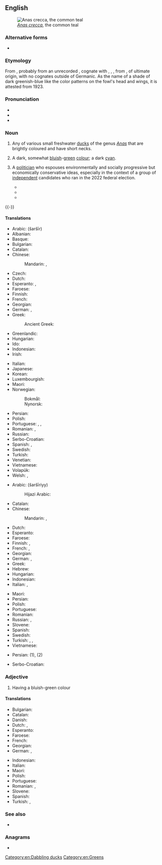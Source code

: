 {{also|teal|Teal|TEAl|TEAL}}
==English==
{{wikipedia}}
[[Image:Sarcelleh 1.jpg|thumb|''[[Anas crecca]]'', the common teal]]

===Alternative forms===
* {{l|en|teale}} {{qualifier|obsolete}}

===Etymology===
From {{inh|en|enm|tele}}, probably from an unrecorded {{inh|en|ang|*tǣle}}, cognate with {{cog|fy|tjilling||teal}}, {{cog|dum|teling}} {{gloss|"teal"; Modern {{cog|nl|taling}}}}, {{cog|gml|telink}}, from {{inh|en|gem-pro|*tailijaz}}, of {{unk|en|title=unknown}} ultimate origin, with no cognates outside of Germanic. As the name of a shade of dark greenish-blue like the color patterns on the fowl's head and wings, it is attested from 1923.

===Pronunciation===
* {{IPA|en|/tiːl/|[tiːɫ]}}
* {{audio|en|LL-Q1860 (eng)-Vealhurl-teal.wav|Audio (Southern England)}}
* {{rhymes|en|iːl|s=1}}

===Noun===
{{en-noun|~}}

# {{lb|en|countable}} Any of various small freshwater [[duck]]s of the genus ''[[Anas]]'' that are brightly coloured and have short necks.
# {{lb|en|countable|and|uncountable}} A dark, somewhat [[bluish]]-[[green]] [[color|colour]]; a dark [[cyan]].
#: {{color panel|008888}}
# {{lb|en|countable|Australia|politics|chiefly|attributive}} A [[politician]] who espouses environmentally and socially progressive but economically conservative ideas, especially in the context of a group of [[independent]] candidates who ran in the 2022 federal election.
#* {{quote-journal|en|2021|Kurt Wallace|Navigating the great dividing voter range|IPA Today|https://ipa.org.au/ipa-today/navigating-the-great-dividing-voter-range ||In a bid to defend their inner-city seats, the Liberal Party has moved towards the environmental and progressive left in what can be described as a “'''teal''' strategy” that blurs the lines between the Liberals and the Greens.|month=September 21|publisher=Institute of Public Affairs}}
#* {{quote-journal|en|2022||AEC mobilises taskforce to investigate corflute damage|Sydney Morning Herald||10|Concerns of a targeted dirty tricks campaign targeting “'''teal'''” independents has prompted the Australian Electoral Commission to bring in its electoral integrity assurance taskforce as pre-polling opens.|month=May 9}}
#* {{quote-journal|en|2022||Teals, Greens list watchdog demands|The Canberra Times||6|Ms Haines is a strong proponent of this, and many of the '''teal''' cross benchers support her approach to appointing a whistleblower protection commissioner.|month=September 26}}
{{-}}
====Translations====
{{trans-top|duck}}
* Arabic: {{t|ar|شرشير}} (šaršīr)
* Albanian: {{t+|sq|bajukë}}
* Basque: {{t|eu|zertzeta}}
* Bulgarian: {{t|bg|примкар|m}}
* Catalan: {{t|ca|xarxet comú}}
* Chinese:
*: Mandarin: {{t+|cmn|水鴨|sc=Hani}}, {{t+|cmn|水鸭|tr=shuǐyā|sc=Hani}}
* Czech: {{t+|cs|čírka}}
* Dutch: {{t+|nl|taling|m}}
* Esperanto: {{t+|eo|kreko}}, {{t|eo|krekanaso}}
* Faroese: {{t|fo|krikkont|f}}
* Finnish: {{t+|fi|tavi}}
* French: {{t+|fr|sarcelle|f}}
* Georgian: {{t|ka|იხვინჯა}}
* German: {{t|de|Krickente|f}}, {{t|de|Kriekente|f}}
* Greek: {{t+|el|αγριόπαπια|f}}
*: Ancient Greek: {{t|grc|κέρκηρις|m}}
* Greenlandic: {{t|kl|qeerlutoornaq}}
* Hungarian: {{t+|hu|réce}}
* Ido: {{t+|io|sarcelo}}
* Indonesian: {{t+|id|itik}}
* Irish: {{t|ga|praslacha|f}}
{{trans-mid}}
* Italian: {{t+|it|alzavola}}
* Japanese: {{t+|ja|小鴨|tr=こがも, kogamo}}
* Korean: {{t|ko|쇠오리}}
* Luxembourgish: {{t|lb|Wanterint|f}}
* Maori: {{t|mi|tētē}}
* Norwegian:
*: Bokmål: {{t|no|krikkand|m|f}}
*: Nynorsk: {{t|nn|krikkand|f}}
* Persian: {{t|fa|خوتکا|tr=xutkâ|sc=fa-Arab}}
* Polish: {{t+|pl|cyraneczka|f}}
* Portuguese: {{t|pt|patinho|m}}, {{t|pt|marrequinha|f}}, {{t|pt|cerceta|f}}
* Romanian: {{t+|ro|lișiță|f}}, {{t|ro|sarselă|f}}
* Russian: {{t+|ru|чиро́к|m}}
* Serbo-Croatian: {{t+|sh|kržulja|f}}
* Spanish: {{t|es|cerceta|f}}, {{t|es|barraquete|m}}
* Swedish: {{t+|sv|kricka|c}}
* Turkish: {{t+|tr|çakırkanat}}
* Venetian: {{t|vec|sarsegna|f}}
* Vietnamese: {{t|vi|mòng két}}
* Volapük: {{t|vo|krek}}
* Welsh: {{t|cy|corhwyaden|f}}, {{t|cy|crach-hwyaden|f}}
{{trans-bottom}}

{{trans-top|colour}}
* Arabic: {{t|ar|شرشيري}} (šaršīriyy)
*: Hijazi Arabic: {{t|acw|جِنْزاري|tr=jinzāri}}
* Catalan: {{t+|ca|xarxet}}
* Chinese:
*: Mandarin: {{t|cmn|藍綠色|sc=Hani}}, {{t|cmn|蓝绿色|tr=lánlǜsè|sc=Hani}}
* Dutch: {{t+|nl|appelblauwzeegroen|n}}
* Esperanto: {{t|eo|verdbluo}}
* Faroese: {{t|fo|[[grønbláur]] [[litur]]|m}}
* Finnish: {{t|fi|[[tumma]]n [[sinivihreä]]}}, {{t+|fi|sinivihreä}}
* French: {{t|fr|bleu sarcelle}}, {{t+|fr|bleu canard}}
* Georgian: {{t|ka|ფირუზისფერი}}
* German: {{t+|de|blaugrün}}, {{t|de|petrol}}
* Greek: {{t|el|βαθυκύανο|n}}
* Hebrew: {{t+|he|טוּרְקִיז|tr=turqíz}}
* Hungarian: {{t+|hu|kékeszöld}}
* Indonesian: {{t+|id|itik}}
* Italian: {{t|it|blu petrolio}}, {{t|it|foglia di tè}}
{{trans-mid}}
* Maori: {{t|mi|kārikiōrangi}}
* Persian: {{t|fa|سبز دودی|tr=sabz-e dudi|sc=fa-Arab}}
* Polish: {{t|pl|barwa morska|n}}
* Portuguese: {{t+|pt|azul-petróleo}}
* Romanian: {{t|ro|albastru petrol|n}}
* Russian: {{t+|ru|зеленова́то-голубо́й|m}} {{qualifier|цвет}}, {{t+|ru|цвет морской волны|m|sc=Cyrl}}
* Slovene: {{t|sl|turkizna}}
* Spanish: {{t|es|azul petróleo|m}}
* Swedish: {{t|sv|teal}}
* Turkish: {{t+|tr|teal}}, {{t|tr|petrol yeşili}}, {{t+|tr|ördekbaşı}}
* Vietnamese: {{t|vi|mòng két}}
{{trans-bottom}}

{{checktrans-top}}
* Persian: {{t-check|fa|[[مرغابی جره]] (morghabi-ye jarre)}} (1), {{t-check|fa|[[سبزآبی]] (sabzabi)}} (2)
{{trans-mid}}
* Serbo-Croatian: {{t-check|sh|mala divlja patka|f}}
{{trans-bottom}}

===Adjective===
{{en-adj}}

# Having a bluish-green colour

====Translations====
{{trans-top|colour}}
* Bulgarian: {{t|bg|синьо-зелен}}
* Catalan: {{t+|ca|xarxet}}
* Danish: {{t|da|petroleumsblå}}
* Dutch: {{t+|nl|appelblauwzeegroen}}, {{t+|nl|appelblauwzeegroene}}
* Esperanto: {{t|eo|verdblua}}
* Faroese: {{t|fo|grønbláur}}
* French: {{t+|fr|sarcelle|m}}
* Georgian: {{t|ka|ფირუზისფერი}}
* German: {{t|de|petrolblau}}, {{t|de|petrol}}
{{trans-mid}}
* Indonesian: {{t+|id|itik}}
* Italian: {{t|it|foglia di tè}}
* Maori: {{t|mi|kārikiōrangi}}
* Polish: {{t+|pl|morski}}
* Portuguese: {{t+|pt|azul-petróleo}}
* Romanian: {{t|ro|albastru-verzui}}, {{t|ro|albastru petrol}}
* Slovene: {{t|sl|turkizen}}
* Spanish: {{t|es|azul petróleo}}
* Turkish: {{t|tr|petrol yeşili}}, {{t+|tr|ördekbaşı}}
{{trans-bottom}}

===See also===
* {{list:blues/en}}
{{table:colors/en}}

===Anagrams===
* {{anagrams|en|a=aelt|EATL|ETLA|Elta|LATE|et al|et al.|late|leat|tael|tale|tela}}

[[Category:en:Dabbling ducks]]
[[Category:en:Greens]]